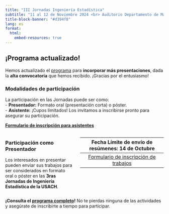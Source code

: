 ```yaml
---
title: "III Jornadas Ingeniería Estadística"
subtitle: "11 al 12 de Noviembre 2024 <br> Auditorio Departamento de Matemática y Ciencia de la Computación <br> Universidad de Santiago de Chile"
title-block-banner: "#d394f8"
lang: es
format: 
  html:
    embed-resources: true
---
```


## ¡Programa actualizado!

Hemos actualizado el [programa](program/index.qmd) para **incorporar más presentaciones**, dada la **alta convocatoria** que hemos recibido. ¡Gracias por el entusiasmo!

### **Modalidades de participación**

La participación en las Jornadas puede ser como:  
- **Presentador:** Formato oral (presentación corta) o póster.  
- **Asistente:** ¡Cupos limitados! Los invitamos a inscribirse pronto para asegurar su participación.

**[Formulario de inscripción para asistentes](https://docs.google.com/forms/d/e/1FAIpQLSfXoiOwlAV2eItd1HpnO7iGLXChLn0SeKph17k1Y9SmF1NxxQ/viewform){target="_blank"}**

::: {.columns}
::: {.column width="45%"}
### Participación como Presentador

Los interesados en presentar pueden enviar sus trabajos para ser considerados en formato oral o póster en las **3ras Jornadas de Ingeniería Estadística de la USACH**.
:::
::: {.column width="55%"}
| **Fecha Límite de envío de resúmenes:** 14 de Octubre | 
|:----------------------------------------------------:|
| [Formulario de inscripción de trabajos](https://forms.gle/Wfqnd3auRDXCiCtC8){target="_blank"} |
:::
:::

**¡Consulta el [programa completo](program/index.qmd)!** No te pierdas ninguna de las actividades y asegúrate de inscribirte a tiempo para participar.

